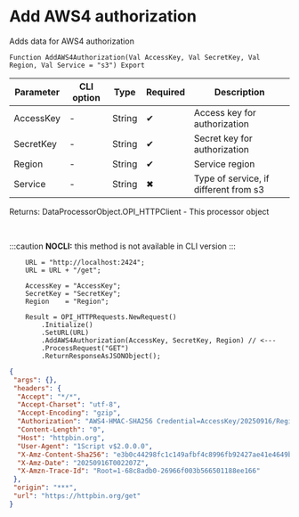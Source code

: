 ﻿---
sidebar_position: 3
description: Add AWS4 authorization  and other functions to work with HTTP-client in the Open Integration Package, a free open-source integration library for 1C:Enterprise 8, OneScript and CLI
keywords: [1C, 1С, 1С:Enterprise, 1С:Enterprise 8.3, API, Integration, Services, Exchange, OneScript, CLI, HTTP-client]
---


# Add AWS4 authorization 
 Adds data for AWS4 authorization



`Function AddAWS4Authorization(Val AccessKey, Val SecretKey, Val Region, Val Service = "s3") Export`

  | Parameter | CLI option | Type | Required | Description |
  |-|-|-|-|-|
  | AccessKey | - | String | &#x2714; | Access key for authorization |
  | SecretKey | - | String | &#x2714; | Secret key for authorization |
  | Region | - | String | &#x2714; | Service region |
  | Service | - | String | &#x2716; | Type of service, if different from s3 |

  
  Returns:  DataProcessorObject.OPI_HTTPClient - This processor object

<br/>


:::caution
**NOCLI:** this method is not available in CLI version
:::
<br/>


```bsl title="1C:Enterprise/OneScript code example"
    URL = "http://localhost:2424";
    URL = URL + "/get";

    AccessKey = "AccessKey";
    SecretKey = "SecretKey";
    Region    = "Region";

    Result = OPI_HTTPRequests.NewRequest()
        .Initialize()
        .SetURL(URL)
        .AddAWS4Authorization(AccessKey, SecretKey, Region) // <---
        .ProcessRequest("GET")
        .ReturnResponseAsJSONObject();
```
 



```json title="Result"
{
 "args": {},
 "headers": {
  "Accept": "*/*",
  "Accept-Charset": "utf-8",
  "Accept-Encoding": "gzip",
  "Authorization": "AWS4-HMAC-SHA256 Credential=AccessKey/20250916/Region/s3/aws4_request, SignedHeaders=host;x-amz-content-sha256;x-amz-date, Signature=9f40d140e6e46ab612fbe1d6c973baafb18d83b5439c999017e5b7364b219482",
  "Content-Length": "0",
  "Host": "httpbin.org",
  "User-Agent": "1Script v$2.0.0.0",
  "X-Amz-Content-Sha256": "e3b0c44298fc1c149afbf4c8996fb92427ae41e4649b934ca495991b7852b855",
  "X-Amz-Date": "20250916T002207Z",
  "X-Amzn-Trace-Id": "Root=1-68c8adb0-26966f003b566501188ee166"
 },
 "origin": "***",
 "url": "https://httpbin.org/get"
}
```
